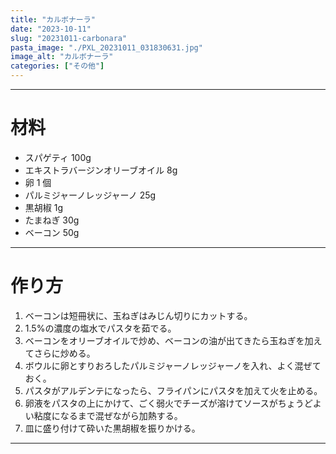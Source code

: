 ```yaml
---
title: "カルボナーラ"
date: "2023-10-11"
slug: "20231011-carbonara"
pasta_image: "./PXL_20231011_031830631.jpg"
image_alt: "カルボナーラ"
categories: ["その他"]
---
```


---

# 材料

- スパゲティ 100g
- エキストラバージンオリーブオイル 8g
- 卵 1 個
- パルミジャーノレッジャーノ 25g
- 黒胡椒 1g
- たまねぎ 30g
- ベーコン 50g

---

# 作り方

1. ベーコンは短冊状に、玉ねぎはみじん切りにカットする。
2. 1.5%の濃度の塩水でパスタを茹でる。
3. ベーコンをオリーブオイルで炒め、ベーコンの油が出てきたら玉ねぎを加えてさらに炒める。
4. ボウルに卵とすりおろしたパルミジャーノレッジャーノを入れ、よく混ぜておく。
5. パスタがアルデンテになったら、フライパンにパスタを加えて火を止める。
6. 卵液をパスタの上にかけて、ごく弱火でチーズが溶けてソースがちょうどよい粘度になるまで混ぜながら加熱する。
7. 皿に盛り付けて砕いた黒胡椒を振りかける。

---
